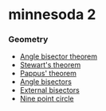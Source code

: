 # minnesoda 2

### Geometry

* [Angle bisector theorem](/geometry/angle-bisector-theorem)
* [Stewart's theorem](/geometry/stewart-theorem)
* [Pappus' theorem](/geometry/pappus-theorem)
* [Angle bisectors](/geometry/angle-bisectors)
* [External bisectors](/geometry/external-bisectors)
* [Nine point circle](/geometry/nine-point-circle)
